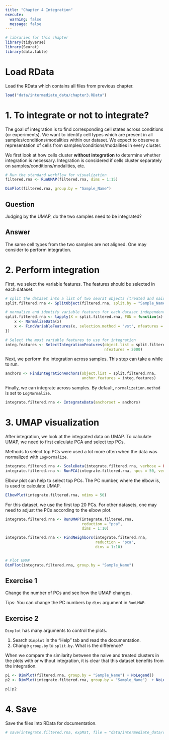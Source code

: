 ```yaml
---
title: "Chapter 4 Integration"
execute:
  warning: false
  message: false
---
```


```r
# libraries for this chapter
library(tidyverse)
library(Seurat)
library(data.table)
```

# Load RData

Load the RData which contains all files from previous chapter.

```r
load("data/intermediate_data/chapter3.RData")
```

# 1. To integrate or not to integrate?

The goal of integration is to find corresponding cell states across conditions (or experiments). We want to identify cell types which are present in all samples/conditions/modalities within our dataset. We expect to observe a representation of cells from samples/conditions/modalities in every cluster.

We first look at how cells cluster **without integration** to determine whether integration is necessary. Integration is considered if cells cluster separately on samples/conditions/modalities, etc.

```r
# Run the standard workflow for visualization
filtered.rna <- RunUMAP(filtered.rna, dims = 1:15)

DimPlot(filtered.rna, group.by = "Sample_Name")
```

::: callout-important
## Question

Judging by the UMAP, do the two samples need to be integrated?
:::

::: {.callout-tip collapse="T"}
## Answer

The same cell types from the two samples are not aligned. One may consider to perform integration.
:::

# 2. Perform integration

First, we select the variable features. The features should be selected in each dataset.

```r
# split the dataset into a list of two seurat objects (treated and naive)
split.filtered.rna <- SplitObject(filtered.rna, split.by = "Sample_Name")

# normalize and identify variable features for each dataset independently
split.filtered.rna <- lapply(X = split.filtered.rna, FUN = function(x) {
    x <- NormalizeData(x)
    x <- FindVariableFeatures(x, selection.method = "vst", nfeatures = 2000)
})

# Select the most variable features to use for integration
integ.features <- SelectIntegrationFeatures(object.list = split.filtered.rna, 
                                            nfeatures = 2000) 
```

Next, we perform the integration across samples. This step can take a while to run.

```r
anchors <- FindIntegrationAnchors(object.list = split.filtered.rna,
                                  anchor.features = integ.features)
```

Finally, we can integrate across samples. By default, `normalization.method` is set to `LogNormalize`.

```r
integrate.filtered.rna <- IntegrateData(anchorset = anchors)
```

# 3. UMAP visualization

After integration, we look at the integrated data on UMAP. To calculate UMAP, we need to first calculate PCA and select top PCs.

Methods to select top PCs were used a lot more often when the data was normalized with `LogNormalize`.

```r
integrate.filtered.rna <- ScaleData(integrate.filtered.rna, verbose = FALSE)
integrate.filtered.rna <- RunPCA(integrate.filtered.rna, npcs = 50, verbose = FALSE)
```

Elbow plot can help to select top PCs. The PC number, where the elbow is, is used to calculate UMAP.

```r
ElbowPlot(integrate.filtered.rna, ndims = 50)
```

For this dataset, we use the first top 20 PCs. For other datasets, one may need to adjust the PCs according to the elbow plot.

```r
integrate.filtered.rna <- RunUMAP(integrate.filtered.rna, 
                                  reduction = "pca", 
                                  dims = 1:10)

integrate.filtered.rna <- FindNeighbors(integrate.filtered.rna, 
                                        reduction = "pca", 
                                        dims = 1:10)


# Plot UMAP                             
DimPlot(integrate.filtered.rna, group.by = "Sample_Name")   
```

::: callout-note
## Exercise 1

Change the number of PCs and see how the UMAP changes.

Tips: You can change the PC numbers by `dims` argument in `RunUMAP`.
:::

::: callout-note
## Exercise 2

`Dimplot` has many arguments to control the plots.

1.  Search `Dimplot` in the "Help" tab and read the documentation.
2.  Change `group.by` to `split.by`. What is the difference?
:::

When we compare the similarity between the naive and treated clusters in the plots with or without integration, it is clear that this dataset benefits from the integration.

```r
p1 <- DimPlot(filtered.rna, group.by = "Sample_Name") + NoLegend()
p2 <- DimPlot(integrate.filtered.rna, group.by = "Sample_Name")  + NoLegend()

p1|p2
```

# 4. Save

Save the files into RData for documentation.

```r
# save(integrate.filtered.rna, expMat, file = "data/intermediate_data/chapter4.RData")
```
